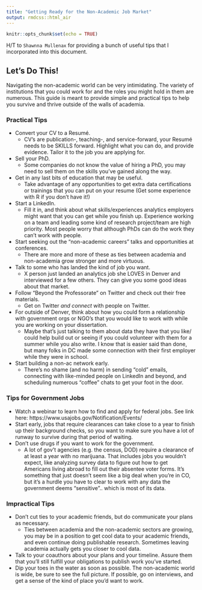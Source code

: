 ```yaml
---
title: "Getting Ready for the Non-Academic Job Market"
output: rmdcss::html_air
---
```


```r
knitr::opts_chunk$set(echo = TRUE)
```

H/T to `Shawnna Mullenax` for providing a bunch of useful tips that I incorporated into this document. 

## Let's Do This! 

Navigating the non-academic world can be very intimidating. The variety of institutions that you could work for and the roles you might hold in them are numerous. This guide is meant to provide simple and practical tips to help you survive and thrive outside of the walls of academia. 

### Practical Tips
* Convert your CV to a Resumé.
    + CV's are publication-, teaching-, and service-forward, your Resumé needs to be SKILLS forward. Highlight what you can do, and provide evidence. Tailor it to the job you are applying for. 
* Sell your PhD. 
    + Some companies do not know the value of hiring a PhD, you may need to sell them on the skills you've gained along the way.  
* Get in any last bits of education that may be useful.
     + Take advantage of any opportunities to get extra data certifications or trainings that you can put on your resume (Get some experience with R if you don't have it!)
* Start a LinkedIn. 
    + Fill it in, and think about what skills/experiences analytics employers might want that you can get while you finish up. Experience working on a team and leading some kind of research project/team are high priority. Most people worry that although PhDs can do the work they can't work with people. 
* Start seeking out the "non-academic careers" talks and opportunities at conferences. 
    + There are more and more of these as ties between academia and non-academia grow stronger and more virtuous.
* Talk to some who has landed the kind of job you want. 
    + X person just landed an analytics job she LOVES in Denver and interviewed for a few others. They can give you some good ideas about that market. 
* Follow "Beyond the Professorate" on Twitter and check out their free materials. 
    + Get on Twitter _and connect_ with people on Twitter.
* For outside of Denver, think about how you could form a relationship with government orgs or NGO's that you would like to work with while you are working on your dissertation. 
    + Maybe that's just talking to them about data they have that you like/ could help build out or seeing if you could volunteer with them for a summer while you also write. I know that is easier said than done, but many folks in DC made some connection with their first employer while they were in school. 
* Start building a non-ac network early.
    + There's no shame (and no harm) in sending "cold" emails, connecting with like-minded people on LinkedIn and beyond, and scheduling numerous "coffee" chats to get your foot in the door.
    
### Tips for Government Jobs
* Watch a webinar to learn how to find and apply for federal jobs. See link here: https://www.usajobs.gov/Notification/Events/
* Start early, jobs that require clearances can take close to a year to finish up their background checks, so you want to make sure you have a lot of runway to survive during that period of waiting. 
* Don't use drugs if you want to work for the government. 
    + A lot of gov't agencies (e.g. the census, DOD) require a clearance of at least a year with no marijuana. That includes jobs you wouldn't expect, like analyzing survey data to figure out how to get Americans living abroad to fill out their absentee voter forms. It's something that just doesn't seem like a big deal when you're in CO, but it's a hurdle you have to clear to work with any data the government deems "sensitive".. which is most of its data.
    
### Impractical Tips

* Don't cut ties to your academic friends, but do communicate your plans as necessary. 
    + Ties between academia and the non-academic sectors are growing, you may be in a position to get cool data to your academic friends, and even continue doing publishable research. Sometimes leaving academia actually gets you closer to cool data. 
* Talk to your coauthors about your plans and your timeline. Assure them that you'll still fulfill your obligations to publish work you've started. 
* Dip your toes in the water as soon as possible. The non-academic world is wide, be sure to see the full picture. If possible, go on interviews, and get a sense of the kind of place you'd want to work. 

    
